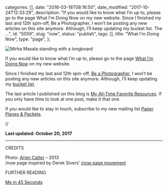 
  categories: [],
  date: "2016-03-18T08:16:50",
  date_modified: "2017-10-24T12:33:29",
  description:
    "If you would like to know what I’m up to, please go to the page What I’m Doing Now on my new website. Since I finished my last and 12th spin-off, Be a Photographer, I won’t be posting any new articles on this site anymore. Although, I’ll keep updating my bucket list. The …",
  id: "5059",
  slug: "now",
  status: "publish",
  tags: [],
  title: "What I'm Doing Now",
  type: "page",
};


![Mirha Masala standing with a longboard](/pages/tsop/mirha-standing-longboard_1.jpg)

If you would like to know what I’m up to, please go to the page [What I’m Doing Now](http://www.mirhamasala.com/about#now) on my new website.

Since I finished my last and 12th spin-off, [Be a Photographer](/tsop/posts/photographer-month/), I won’t be posting any new articles on this site anymore. Although, I’ll keep updating my [bucket list](/tsop/posts/bucket-list#the-bucket-list).

The last article I published on this blog is [My All-Time Favorite Resources](/tsop/resources/). If you only have time to look at one post, make it that one.

If you would like to stay in touch, subscribe to my new mailing list [Paper Planes & Packets](http://eepurl.com/c6iLqr).

//

**Last updated: October 20, 2017**

---

CREDITS

Photo: [Arjen Calter](https://about.me/arjencalter) – 2013\
/now page inspired by Derek Sivers’ [/now page movement](https://sivers.org/nowff)

FURTHER READING

[Me in 45 Seconds](/tsop/posts/aboutme/)
